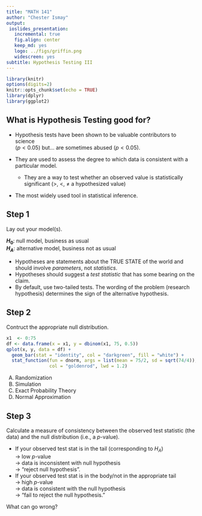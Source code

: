 ```yaml
---
title: "MATH 141"
author: "Chester Ismay"
output:
 ioslides_presentation:
   incremental: true
   fig.align: center
   keep_md: yes
   logo: ../figs/griffin.png
   widescreen: yes
subtitle: Hypothesis Testing III
---
```


<style type="text/css">
    ol { list-style-type: upper-alpha; }
</style>

```r
library(knitr)
options(digits=2)
knitr::opts_chunk$set(echo = TRUE)
library(dplyr)
library(ggplot2)
```


## What is Hypothesis Testing good for? {.build}

- Hypothesis tests have been shown to be valuable contributors to science <br> ($p < 0.05$)
but... are sometimes abused ($p < 0.05$).

- They are used to assess the degree to which data is consistent with a particular model.
    - They are a way to test whether an observed value is statistically significant (>, <, $\ne$ a hypothesized value)

- The most widely used tool in statistical inference.


## Step 1 {.build}

Lay out your model(s).

**$H_0$**: null model, business as usual  
**$H_A$**: alternative model, business not as usual

- Hypotheses are statements about the TRUE STATE of the world and should involve
*parameters*, not *statistics*.
- Hypotheses should suggest a *test statistic* that has some bearing on the claim.
- By default, use two-tailed tests.  The wording of the problem (research hypothesis) determines the sign of the alternative hypothesis.


## Step 2 {.build}

Contruct the appropriate null distribution.

```r
x1  <- 0:75
df <- data.frame(x = x1, y = dbinom(x1, 75, 0.5))
qplot(x, y, data = df) + 
  geom_bar(stat = "identity", col = "darkgreen", fill = "white") +
  stat_function(fun = dnorm, args = list(mean = 75/2, sd = sqrt(74/4)), 
                col = "goldenrod", lwd = 1.2)
```

1. Randomization
2. Simulation
3. Exact Probability Theory
4. Normal Approximation


## Step 3 {.build}

Calculate a measure of consistency between the observed test statistic (the data)
and the null distribution (i.e., a $p$-value).

- If your observed test stat is in the tail (corresponding to $H_A$) <br> $\rightarrow$ low $p$-value <br> $\rightarrow$ data is inconsistent
with null hypothesis <br> $\rightarrow$ "reject null hypothesis".
- If your observed test stat is in the body/not in the appropriate tail <br> $\rightarrow$ high $p$-value <br> $\rightarrow$ data is consistent with
the null hypothesis <br> $\rightarrow$ "fail to reject the null hypothesis."

What can go wrong?